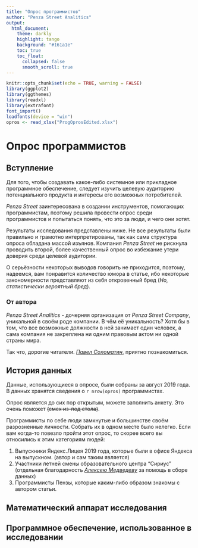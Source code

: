 ```yaml
---
title: "Опрос программистов"
author: "Penza Street Analitics"
output: 
  html_document:
    theme: darkly
    highlight: tango
    background: "#161a1e"
    toc: true
    toc_float:
      collapsed: false
      smooth_scroll: true
---
```


```r
knitr::opts_chunk$set(echo = TRUE, warning = FALSE)
library(ggplot2)
library(ggthemes)
library(readxl)
library(extrafont)
font_import()
loadfonts(device = "win")
opros <- read_xlsx("ProgOprosEdited.xlsx")
```

# Опрос программистов

## Вступление

Для того, чтобы создавать какое-либо системное или прикладное программное обеспечение,
следует изучить целевую аудиторию потенциального продукта и интересы его возможных
потребителей.

*Penza Street* заинтересована в создании инструментов, помогающих программистам,
поэтому решила провести опрос среди программистов и попытаться понять, что это
за люди, и чего они хотят.

Результаты исследования представлены ниже. Не все результаты были правильно и грамотно
интерпретированы, так как сама структура опроса обладана массой изъянов. Компания
*Penza Street* не рискнула проводить второй, более качественный опрос во избежание
утери доверия среди целевой аудитории.

О серьёзности некоторых выводов говорить не приходится, поэтому, надеемся, вам
понравится количество юмора в статье, ибо некоторые закономерности представляют из себя
откровенный бред (*Но, статистически вероятный бред*).

### От автора

*Penza Street Analitics* - дочерняя организация от *Penza Street Company*, уникальной
в своём роде компании. В чём её уникальность? Хотя бы в том, что все возможные
должности в ней занимает один человек, а сама компания не закреплена ни одним правовым
актом ни одной страны мира.

Так что, дорогие читатели. [*Павел Соломатин*](https://vk.com/crave_ozer_man), приятно познакомиться.

## История данных

Данные, использующиеся в опросе, были собраны за август 2019 года. В данных хранятся
сведения о `r nrow(opros)` программистах.

Опрос является до сих пор открытым, можете заполнить анкету. Это очень поможет
~~(смех из-под стола)~~.

Программисты по себе люди замкнутые и большинстве своём разрозненные личности.
Собрать их в одном месте было нелегко. Если вам когда-то повезло пройти этот опрос,
то скорее всего вы относились к этим категориям людей:

1. Выпускники Яндекс.Лицея 2019 года, которые были в офисе Яндекса на выпускном. 
(автор и сам таким является)
2. Участники летней смены образовательного центра "Сириус" 
(отдельная благодарность [*Алексею Медведеву*](https://vk.com/medal99) за помощь
в сборе данных)
3. Программисты Пензы, которые каким-либо образом знакомы с автором статьи.

## Математический аппарат исследования

## Программное обеспечение, использованное в исследовании
